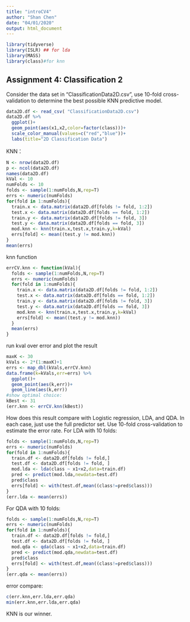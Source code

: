 ```yaml
---
title: "introCV4"
author: "Shan Chen"
date: "04/01/2020"
output: html_document
---
```


```r
library(tidyverse)
library(ISLR) ## for lda
library(MASS)
library(class)#for knn
```

## Assignment 4:  Classification 2
Consider the data set in "ClassificationData2D.csv", use 10-fold cross-validation to determine the best possible KNN predictive model.
```r
data2D.df <- read_csv( "ClassificationData2D.csv")
data2D.df %>%
  ggplot()+
  geom_point(aes(x1,x2,color=factor(class)))+
  scale_color_manual(values=c("red","blue"))+
  labs(title="2D Classification Data")


```
KNN：
```r
N <- nrow(data2D.df)
p <- ncol(data2D.df)
names(data2D.df)
kVal <- 10
numFolds <- 10
folds <- sample(1:numFolds,N,rep=T)
errs <- numeric(numFolds)
for(fold in 1:numFolds){
  train.x <- data.matrix(data2D.df[folds != fold, 1:2])
  test.x <- data.matrix(data2D.df[folds == fold, 1:2])
  train.y <- data.matrix(data2D.df[folds != fold, 3])
  test.y <- data.matrix(data2D.df[folds == fold, 3])
  mod.knn <- knn(train.x,test.x,train.y,k=kVal)
  errs[fold] <- mean((test.y != mod.knn))
}
mean(errs)
```
knn function
```r
errCV.knn <- function(kVal){
  folds <- sample(1:numFolds,N,rep=T)
  errs <- numeric(numFolds)
  for(fold in 1:numFolds){
    train.x <- data.matrix(data2D.df[folds != fold, 1:2])
    test.x <- data.matrix(data2D.df[folds == fold, 1:2])
    train.y <- data.matrix(data2D.df[folds != fold, 3])
    test.y <- data.matrix(data2D.df[folds == fold, 3])
    mod.knn <- knn(train.x,test.x,train.y,k=kVal)
    errs[fold] <- mean((test.y != mod.knn))
  }
  mean(errs)
}
```
run kval over error and plot the result
```r
maxK <- 30
kVals <- 2*(1:maxK)+1
errs <- map_dbl(kVals,errCV.knn)
data.frame(k=kVals,err=errs) %>%
  ggplot()+
  geom_point(aes(k,err))+
  geom_line(aes(k,err))
#show optimal choice:
kBest <- 31
(err.knn <- errCV.knn(kBest))
```
How does this  result  compare with Logistic regression, LDA, and QDA.  In each case, just use the full predictor set. Use 10-fold cross-validation to estimate the error rate.
For LDA with 10 folds:
```r
folds <- sample(1:numFolds,N,rep=T)
errs <- numeric(numFolds)
for(fold in 1:numFolds){
  train.df <- data2D.df[folds != fold,]
  test.df <- data2D.df[folds != fold, ]
  mod.lda <- lda(class ~ x1+x2,data=train.df)
  pred <- predict(mod.lda,newdata=test.df)
  pred$class
  errs[fold] <- with(test.df,mean((class!=pred$class)))
}
(err.lda <- mean(errs))
```

For QDA with 10 folds:
```r
folds <- sample(1:numFolds,N,rep=T)
errs <- numeric(numFolds)
for(fold in 1:numFolds){
  train.df <- data2D.df[folds != fold,]
  test.df <- data2D.df[folds != fold, ]
  mod.qda <- qda(class ~ x1+x2,data=train.df)
  pred <- predict(mod.qda,newdata=test.df)
  pred$class
  errs[fold] <- with(test.df,mean((class!=pred$class)))
}
(err.qda <- mean(errs))
```
error compare:
```r
c(err.knn,err.lda,err.qda)
min(err.knn,err.lda,err.qda)
```
KNN is our winner.